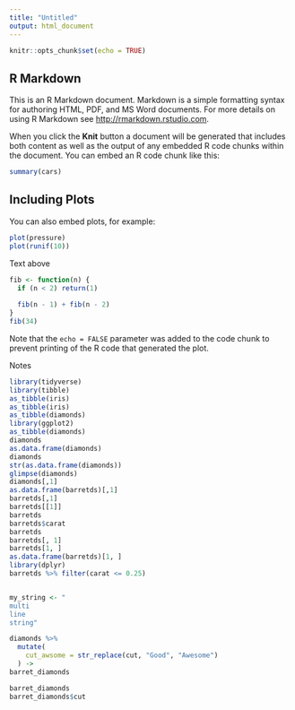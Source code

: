 ```yaml
---
title: "Untitled"
output: html_document
---
```


```r
knitr::opts_chunk$set(echo = TRUE)
```

## R Markdown

This is an R Markdown document. Markdown is a simple formatting syntax for authoring HTML, PDF, and MS Word documents. For more details on using R Markdown see <http://rmarkdown.rstudio.com>.

When you click the **Knit** button a document will be generated that includes both content as well as the output of any embedded R code chunks within the document. You can embed an R code chunk like this:

```r
summary(cars)
```

## Including Plots

You can also embed plots, for example:

```r
plot(pressure)
plot(runif(10))
```

Text above
```r
fib <- function(n) {
  if (n < 2) return(1)
  
  fib(n - 1) + fib(n - 2)
}
fib(34)
```

Note that the `echo = FALSE` parameter was added to the code chunk to prevent printing of the R code that generated the plot.


Notes

```r
library(tidyverse)
library(tibble)
as_tibble(iris)
as_tibble(iris)
as_tibble(diamonds)
library(ggplot2)
as_tibble(diamonds)
diamonds
as.data.frame(diamonds)
diamonds
str(as.data.frame(diamonds))
glimpse(diamonds)
diamonds[,1]
as.data.frame(barretds)[,1]
barretds[,1]
barretds[[1]]
barretds
barretds$carat
barretds
barretds[, 1]
barretds[1, ]
as.data.frame(barretds)[1, ]
library(dplyr)
barretds %>% filter(carat <= 0.25)


my_string <- "
multi
line
string"
```



```r
diamonds %>%
  mutate(
    cut_awsome = str_replace(cut, "Good", "Awesome")
  ) ->
barret_diamonds

barret_diamonds
barret_diamonds$cut
```

